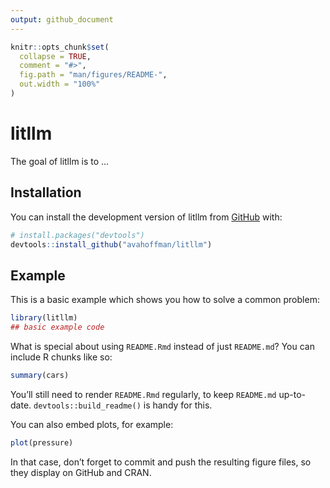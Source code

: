 ```yaml
---
output: github_document
---
```


<!-- README.md is generated from README.Rmd. Please edit that file -->

```r
knitr::opts_chunk$set(
  collapse = TRUE,
  comment = "#>",
  fig.path = "man/figures/README-",
  out.width = "100%"
)
```

# litllm

<!-- badges: start -->
<!-- badges: end -->

The goal of litllm is to ...

## Installation

You can install the development version of litllm from [GitHub](https://github.com/) with:

``` r
# install.packages("devtools")
devtools::install_github("avahoffman/litllm")
```

## Example

This is a basic example which shows you how to solve a common problem:

```r
library(litllm)
## basic example code
```

What is special about using `README.Rmd` instead of just `README.md`? You can include R chunks like so:

```r
summary(cars)
```

You'll still need to render `README.Rmd` regularly, to keep `README.md` up-to-date. `devtools::build_readme()` is handy for this.

You can also embed plots, for example:

```r
plot(pressure)
```

In that case, don't forget to commit and push the resulting figure files, so they display on GitHub and CRAN.

